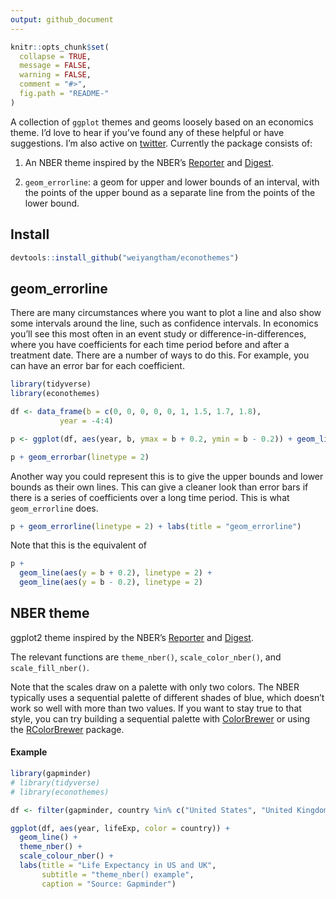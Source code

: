 ```yaml
---
output: github_document
---
```


<!-- README.md is generated from README.Rmd. Please edit that file -->

```r
knitr::opts_chunk$set(
  collapse = TRUE,
  message = FALSE, 
  warning = FALSE,
  comment = "#>",
  fig.path = "README-"
)
```

A collection of `ggplot` themes and geoms loosely based on an economics theme. I'd love to hear if you've found any of these helpful or have suggestions. I'm also active on [twitter](https://twitter.com/wytham88). Currently the package consists of: 

1. An NBER theme inspired by the NBER's [Reporter](http://www.nber.org/reporter/) and [Digest](http://www.nber.org/digest/). 

1. `geom_errorline`: a geom for upper and lower bounds of an interval, with the points of the upper bound as a separate line from the points of the lower bound.

## Install
```r
devtools::install_github("weiyangtham/econothemes")
```

## geom_errorline

There are many circumstances where you want to plot a line and also show some intervals around the line, such as confidence intervals. In economics you’ll see this most often in an event study or difference-in-differences, where you have coefficients for each time period before and after a treatment date. There are a number of ways to do this. For example, you can have an error bar for each coefficient.

```r
library(tidyverse)
library(econothemes)

df <- data_frame(b = c(0, 0, 0, 0, 0, 1, 1.5, 1.7, 1.8), 
           year = -4:4)

p <- ggplot(df, aes(year, b, ymax = b + 0.2, ymin = b - 0.2)) + geom_line() 

p + geom_errorbar(linetype = 2)
```

Another way you could represent this is to give the upper bounds and lower bounds as their own lines. This can give a cleaner look than error bars if there is a series of coefficients over a long time period. This is what `geom_errorline` does. 

```r
p + geom_errorline(linetype = 2) + labs(title = "geom_errorline")
```

Note that this is the equivalent of 

```r
p + 
  geom_line(aes(y = b + 0.2), linetype = 2) +
  geom_line(aes(y = b - 0.2), linetype = 2)
```


## NBER theme

ggplot2 theme inspired by the NBER's [Reporter](http://www.nber.org/reporter/) and [Digest](http://www.nber.org/digest/). 

The relevant functions are `theme_nber()`, `scale_color_nber()`, and `scale_fill_nber()`. 

Note that the scales draw on a palette with only two colors. The NBER typically uses a sequential palette of different shades of blue, which doesn't work so well with more than two values. If you want to stay true to that style, you can try building a sequential palette with [ColorBrewer](http://colorbrewer2.org/#type=sequential&scheme=Blues&n=3) or using the [RColorBrewer](https://cran.rstudio.com/web/packages/RColorBrewer/RColorBrewer.pdf) package. 

#### Example
```r
library(gapminder)
# library(tidyverse)
# library(econothemes)

df <- filter(gapminder, country %in% c("United States", "United Kingdom"))

ggplot(df, aes(year, lifeExp, color = country)) + 
  geom_line() + 
  theme_nber() + 
  scale_colour_nber() + 
  labs(title = "Life Expectancy in US and UK", 
       subtitle = "theme_nber() example", 
       caption = "Source: Gapminder")

```

